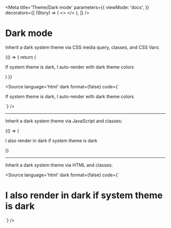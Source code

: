 
<Meta title='Theme/Dark mode'
  parameters={{
    viewMode: 'docs',
  }}
  decorators={[
    (Story) => (
      <>
        <style>{`p:not(.sbdocs) { padding: 1rem; }`}</style>
        <Story />
      </>
    ),
  ]}
/>

# Dark mode

Inherit a dark system theme via CSS media query, classes, and CSS Vars:

<Story name="Inherit via CSS">
  {() => {
    return (
      <div
        id="inherit-css"
        className="bg-backg-primary text-primary dark-auto"
      >
        <style type="text/css">
          {`@media (prefers-color-scheme: dark) {
            :root #inherit-css {
              --text-primary: var(--white-100);
              --backg-primary: var(--color-turquoise);
            }`}
          }
        </style>
        <p>
          If system theme is dark, I auto-render with dark theme colors
        </p>
      </div>
    )
  }}
</Story>

<Source
  language='html'
  dark
  format={false}
  code={`
<div
  id="inherit-css"
  className="bg-backg-primary text-primary dark-auto"
>
  <style type="text/css">
    @media (prefers-color-scheme: dark) {
      :root #inherit-css {
        --text-primary: var(--white-100);
        --backg-primary: var(--color-turquoise);
      }
    }
  </style>
  <p>
    If system theme is dark, I auto-render with dark theme colors
  </p>
</div>
  `}
/>

-----
Inherit a dark system theme via JavaScript and classes:

<Canvas>
  <Story name="Inherit via JavaScript">
    {() => (
      <section
        className={
          `bg-backg-primary text-primary ${hasDarkSystemTheme() && 'dark'}`
        }
      >
        <p>I also render in dark if system theme is dark</p>
      </section>
    )}
  </Story>
</Canvas>

------
Inherit a dark system theme via HTML and classes:

<Source
  language='html'
  dark
  format={false}
  code={`
<body class="bg-backg-primary text-primary">
  <h1>I also render in dark if system theme is dark</h1>
  <script type="text/javascript">
    window.onload = () => {
      if (window.matchMedia('(prefers-color-scheme: dark)').matches) {
        document.body.className += " dark";
      }
    }
  </script>
</body>
  `}
/>
